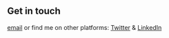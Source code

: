 ## Get in touch

 [email](mailto:jihadaj@yahoo.com) or find me on other platforms: [Twitter](https://www.twitter.com/jihadaj) & [LinkedIn](https://www.linkedin.com/in/jihadaj/)
